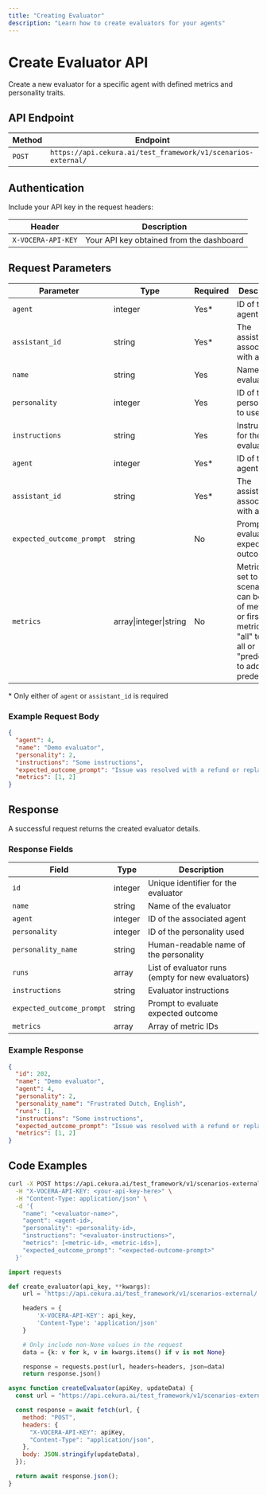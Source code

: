 ```yaml
---
title: "Creating Evaluator"
description: "Learn how to create evaluators for your agents"
---
```


# Create Evaluator API

Create a new evaluator for a specific agent with defined metrics and personality traits.

## API Endpoint

| Method | Endpoint                                                      |
| ------ | ------------------------------------------------------------- |
| `POST` | `https://api.cekura.ai/test_framework/v1/scenarios-external/` |

## Authentication

Include your API key in the request headers:

| Header             | Description                              |
| ------------------ | ---------------------------------------- |
| `X-VOCERA-API-KEY` | Your API key obtained from the dashboard |

## Request Parameters

| Parameter                 | Type                   | Required | Description                                                                                                                         |
| ------------------------- | ---------------------- | -------- | ----------------------------------------------------------------------------------------------------------------------------------- |
| `agent`                   | integer                | Yes\*    | ID of the agent                                                                                                                     |
| `assistant_id`            | string                 | Yes\*    | The assistant ID associated with agent                                                                                              |
| `name`                    | string                 | Yes      | Name of the evaluator                                                                                                               |
| `personality`             | integer                | Yes      | ID of the personality to use                                                                                                        |
| `instructions`            | string                 | Yes      | Instructions for the evaluator                                                                                                      |
| `agent`                   | integer                | Yes\*    | ID of the agent                                                                                                                     |
| `assistant_id`            | string                 | Yes\*    | The assistant ID associated with agent                                                                                              |
| `expected_outcome_prompt` | string                 | No       | Prompt to evaluate expected outcome                                                                                                 |
| `metrics`                 | array\|integer\|string | No       | Metrics to set to scenario, can be array of metric IDs or first N metrics or "all" to add all or "predefined" to add all predefined |

\* Only either of `agent` or `assistant_id` is required

### Example Request Body

```json
{
  "agent": 4,
  "name": "Demo evaluator",
  "personality": 2,
  "instructions": "Some instructions",
  "expected_outcome_prompt": "Issue was resolved with a refund or replacement",
  "metrics": [1, 2]
}
```

## Response

A successful request returns the created evaluator details.

### Response Fields

| Field                     | Type    | Description                                       |
| ------------------------- | ------- | ------------------------------------------------- |
| `id`                      | integer | Unique identifier for the evaluator               |
| `name`                    | string  | Name of the evaluator                             |
| `agent`                   | integer | ID of the associated agent                        |
| `personality`             | integer | ID of the personality used                        |
| `personality_name`        | string  | Human-readable name of the personality            |
| `runs`                    | array   | List of evaluator runs (empty for new evaluators) |
| `instructions`            | string  | Evaluator instructions                            |
| `expected_outcome_prompt` | string  | Prompt to evaluate expected outcome               |
| `metrics`                 | array   | Array of metric IDs                               |

### Example Response

```json
{
  "id": 202,
  "name": "Demo evaluator",
  "agent": 4,
  "personality": 2,
  "personality_name": "Frustrated Dutch, English",
  "runs": [],
  "instructions": "Some instructions",
  "expected_outcome_prompt": "Issue was resolved with a refund or replacement",
  "metrics": [1, 2]
}
```

## Code Examples

<CodeGroup>

```bash Curl
curl -X POST https://api.cekura.ai/test_framework/v1/scenarios-external/ \
  -H "X-VOCERA-API-KEY: <your-api-key-here>" \
  -H "Content-Type: application/json" \
  -d '{
    "name": "<evaluator-name>",
    "agent": <agent-id>,
    "personality": <personality-id>,
    "instructions": "<evaluator-instructions>",
    "metrics": [<metric-id>, <metric-ids>],
    "expected_outcome_prompt": "<expected-outcome-prompt>"
  }'
```

```python Python
import requests

def create_evaluator(api_key, **kwargs):
    url = 'https://api.cekura.ai/test_framework/v1/scenarios-external/'

    headers = {
        'X-VOCERA-API-KEY': api_key,
        'Content-Type': 'application/json'
    }

    # Only include non-None values in the request
    data = {k: v for k, v in kwargs.items() if v is not None}

    response = requests.post(url, headers=headers, json=data)
    return response.json()
```

```javascript JavaScript
async function createEvaluator(apiKey, updateData) {
  const url = "https://api.cekura.ai/test_framework/v1/scenarios-external/";

  const response = await fetch(url, {
    method: "POST",
    headers: {
      "X-VOCERA-API-KEY": apiKey,
      "Content-Type": "application/json",
    },
    body: JSON.stringify(updateData),
  });

  return await response.json();
}
```

</CodeGroup>
